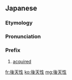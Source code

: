 ==Japanese==
{{ja-kanjitab|こう|てん|せい|yomi=o}}

===Etymology===
{{suffix|ja|後天|性|tr1=kōten|tr2=sei|t1=[[posteriority]]|t2=[[-ity]]; [[-ness]]|sort=こうてんせい}}

===Pronunciation===
{{ja-pron|acc=h|y=ko|こうてんせい}}

===Prefix===
{{ja-pos|prefix|こうてんせい}}

# {{lb|ja|pathology|sort=こうてんせい}} [[acquired]]

[[fr:後天性]]
[[ko:後天性]]
[[mg:後天性]]